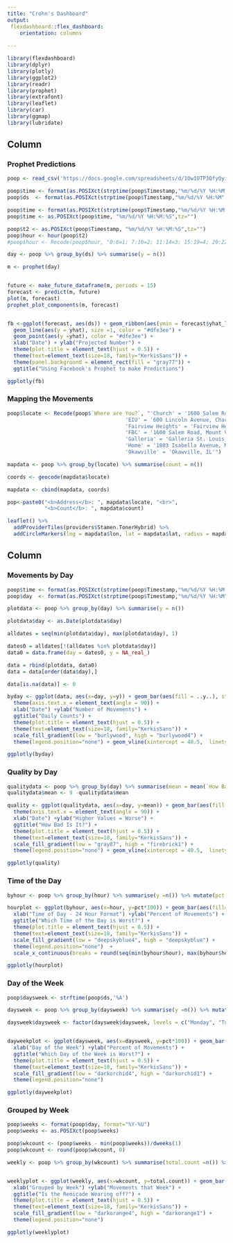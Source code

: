 ```yaml
---
title: "Crohn's Dashboard"
output: 
 flexdashboard::flex_dashboard:
    orientation: columns
    
---
```


```r
library(flexdashboard)
library(dplyr)
library(plotly)
library(ggplot2)
library(readr)
library(prophet)
library(extrafont)
library(leaflet)
library(car)
library(ggmap)
library(lubridate)
```


Column {data-width=600}
-----------------------------------------------------------------------

### Prophet Predictions

```r
poop <- read_csv('https://docs.google.com/spreadsheets/d/1Ow1OTP3QfyQyi1K2jeyqjv5eg_AzqF36Tn3sn5NSQQw/pub?gid=444517334&single=true&output=csv')

poop$time <- format(as.POSIXct(strptime(poop$Timestamp,"%m/%d/%Y %H:%M:%S",tz="")) ,format = "%H:%M:%S")
poop$ds  <- format(as.POSIXct(strptime(poop$Timestamp,"%m/%d/%Y %H:%M",tz="")) ,format = "%Y-%m-%d")

poop$time <- format(as.POSIXct(strptime(poop$Timestamp,"%m/%d/%Y %H:%M:%S",tz="")) ,format = "%H:%M:%S")
poop$time <- as.POSIXct(poop$time, "%m/%d/%Y %H:%M:%S",tz="")

poop$t2 <- as.POSIXct(poop$Timestamp, "%m/%d/%Y %H:%M:%S",tz="")
poop$hour <- hour(poop$t2)
#poop$hour <- Recode(poop$hour, "0:6=1; 7:10=2; 11:14=3; 15:19=4; 20:22=5; 23:24=1")

day <- poop %>% group_by(ds) %>% summarise(y = n())

m <- prophet(day)


future <- make_future_dataframe(m, periods = 15)
forecast <- predict(m, future)
plot(m, forecast)
prophet_plot_components(m, forecast)


fb <-ggplot(forecast, aes(ds)) + geom_ribbon(aes(ymin = forecast$yhat_lower, ymax = forecast$yhat_upper), fill = "#3b5998") +
  geom_line(aes(y = yhat), size =1, color = "#dfe3ee") +
  geom_point(aes(y =yhat), color = "#dfe3ee") +  
  xlab("Date") + ylab("Projected Number") +
  theme(plot.title = element_text(hjust = 0.5)) +
  theme(text=element_text(size=18, family="KerkisSans")) +
  theme(panel.background = element_rect(fill = "gray77")) +
  ggtitle("Using Facebook's Prophet to make Predictions")
```

```r
ggplotly(fb)
```

### Mapping the Movements

```r
poop$locate <- Recode(poop$`Where are You?`, "'Church' = '1600 Salem Road, Mount Vernon IL'; 
                                      'EIU' = '600 Lincoln Avenue, Charleston IL';
                                      'Fairview Heights' = 'Fairview Heights, IL';
                                      'FBC' = '1600 Salem Road, Mount Vernon IL';
                                      'Galleria' = 'Galleria St. Louis, MO';
                                      'Home' = '1803 Isabella Avenue, Mt Vernon IL';
                                      'Okawville' = 'Okawville, IL'")

mapdata <- poop %>% group_by(locate) %>% summarise(count = n())        

coords <- geocode(mapdata$locate)

mapdata <- cbind(mapdata, coords)

pop<-paste0("<b>Address</b>: ", mapdata$locate, "<br>",
            "<b>Count</b>: ", mapdata$count)

leaflet() %>% 
  addProviderTiles(providers$Stamen.TonerHybrid) %>% 
  addCircleMarkers(lng = mapdata$lon, lat = mapdata$lat, radius = mapdata$count, popup = pop)

```


Column {.tabset .tabset-fade data-width=400}
-----------------------------------------------------------------------

### Movements by Day
```r
poop$time <- format(as.POSIXct(strptime(poop$Timestamp,"%m/%d/%Y %H:%M:%S",tz="")) ,format = "%H:%M:%S")
poop$day  <- format(as.POSIXct(strptime(poop$Timestamp,"%m/%d/%Y %H:%M",tz="")) ,format = "%Y-%m-%d")

plotdata <- poop %>% group_by(day) %>% summarise(y = n())

plotdata$day <- as.Date(plotdata$day)

alldates = seq(min(plotdata$day), max(plotdata$day), 1)

dates0 = alldates[!(alldates %in% plotdata$day)]
data0 = data.frame(day = dates0, y = NA_real_)

data = rbind(plotdata, data0)
data = data[order(data$day),]

data[is.na(data)] <- 0

byday <- ggplot(data, aes(x=day, y=y)) + geom_bar(aes(fill = ..y..), stat = "identity") +  
  theme(axis.text.x = element_text(angle = 90)) + 
  xlab("Date") +ylab("Number of Movements") +
  ggtitle("Daily Counts") + 
  theme(plot.title = element_text(hjust = 0.5)) +
  theme(text=element_text(size=18, family="KerkisSans")) + 
  scale_fill_gradient(low = "burlywood", high = "burlywood4") + 
  theme(legend.position="none") + geom_vline(xintercept = 40.5,  linetype = "longdash") 

ggplotly(byday)


```

### Quality by Day 

```r
qualitydata <- poop %>% group_by(day) %>% summarise(mean = mean(`How Bad Is It?`))
qualitydata$mean <- 9 -qualitydata$mean

quality <- ggplot(qualitydata, aes(x=day, y=mean)) + geom_bar(aes(fill = ..y..), stat = "identity") +  
  theme(axis.text.x = element_text(angle = 90)) + 
  xlab("Date") +ylab("Higher Values = Worse") +
  ggtitle("How Bad Is It?") + 
  theme(plot.title = element_text(hjust = 0.5)) +
  theme(text=element_text(size=18, family="KerkisSans")) + 
  scale_fill_gradient(low = "gray87", high = "firebrick1") + 
  theme(legend.position="none") + geom_vline(xintercept = 40.5,  linetype = "longdash")

ggplotly(quality)

```

### Time of the Day
```r

byhour <- poop %>% group_by(hour) %>% summarise(y =n()) %>% mutate(pct = y/sum(y))

hourplot <- ggplot(byhour, aes(x=hour, y=pct*100)) + geom_bar(aes(fill=pct), stat="identity") +  
  xlab("Time of Day - 24 Hour Format") +ylab("Percent of Movements") +
  ggtitle("Which Time of the Day is Worst?") + 
  theme(plot.title = element_text(hjust = 0.5)) +
  theme(text=element_text(size=18, family="KerkisSans")) + 
  scale_fill_gradient(low = "deepskyblue4", high = "deepskyblue") + 
  theme(legend.position="none")  +
  scale_x_continuous(breaks = round(seq(min(byhour$hour), max(byhour$hour), by = 1),1))

ggplotly(hourplot)
```

### Day of the Week
```r
poop$daysweek <- strftime(poop$ds,'%A')

daysweek <- poop %>% group_by(daysweek) %>% summarise(y =n()) %>% mutate(pct = y/sum(y))

daysweek$daysweek <- factor(daysweek$daysweek, levels = c("Monday", "Tuesday", "Wednesday", "Thursday", "Friday", "Saturday", "Sunday"))


dayweekplot <- ggplot(daysweek, aes(x=daysweek, y=pct*100)) + geom_bar(aes(fill=pct), stat="identity") +  
  xlab("Day of the Week") +ylab("Percent of Movements") +
  ggtitle("Which Day of the Week is Worst?") + 
  theme(plot.title = element_text(hjust = 0.5)) +
  theme(text=element_text(size=18, family="KerkisSans")) + 
  scale_fill_gradient(low = "darkorchid4", high = "darkorchid1") + 
  theme(legend.position="none")  

ggplotly(dayweekplot)
```

### Grouped by Week
```r
poop$weeks <- format(poop$day, format="%Y-%U")
poop$weeks <- as.POSIXct(poop$weeks)

poop$wkcount <- (poop$weeks - min(poop$weeks))/dweeks(1)
poop$wkcount <- round(poop$wkcount, 0)

weekly <- poop %>% group_by(wkcount) %>% summarise(total.count =n()) %>% mutate(pct = total.count/sum(total.count))


weeklyplot <- ggplot(weekly, aes(x=wkcount, y=total.count)) + geom_bar(aes(fill=total.count), stat="identity") +  
  xlab("Grouped by Week") +ylab("Movements that Week") +
  ggtitle("Is the Remicade Wearing off?") + 
  theme(plot.title = element_text(hjust = 0.5)) +
  theme(text=element_text(size=18, family="KerkisSans")) + 
  scale_fill_gradient(low = "darkorange4", high = "darkorange1") + 
  theme(legend.position="none")  

ggplotly(weeklyplot)
```